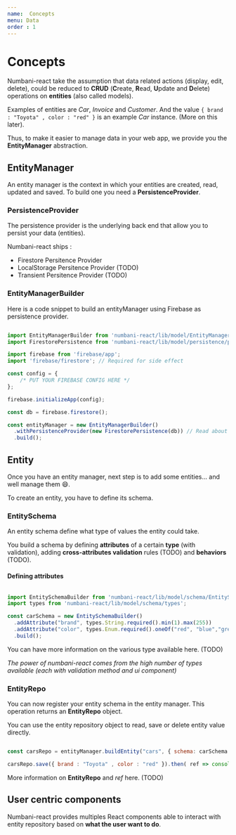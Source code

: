 ```yaml
---
name:  Concepts
menu: Data
order : 1
---
```



# Concepts

Numbani-react take the assumption that data related actions (display, edit, delete), could be reduced to **CRUD** (**C**reate, **R**ead, **U**pdate and **D**elete) operations on **entities** (also called models).

Examples of entities are *Car*, *Invoice* and *Customer*. And the value `{ brand : "Toyota" , color : "red" }` is an example *Car* instance. (More on this later).

Thus, to make it easier to manage data in your web app, we provide you the **EntityManager** abstraction.

## EntityManager

An entity manager is the context in which your entities are created, read, updated and saved. To build one you need a **PersistenceProvider**.

### PersistenceProvider

The persistence provider is the underlying back end that allow you to persist your data (entities).

Numbani-react ships :

- <Link to="/docs-model-provider-firestore">Firestore Persitence Provider</Link>

- <Link to="/docs-model-provider-localstorage">LocalStorage Persitence Provider</Link> (TODO)

- <Link to="/docs-model-provider-transient">Transient Persitence Provider</Link> (TODO)

### EntityManagerBuilder

Here is a code snippet to build an entityManager using Firebase as persistence provider.

```javascript

import EntityManagerBuilder from 'numbani-react/lib/model/EntityManagerBuilder';
import FirestorePersistence from 'numbani-react/lib/model/persistence/provider/Firestore';

import firebase from 'firebase/app';
import 'firebase/firestore'; // Required for side effect

const config = {
    /* PUT YOUR FIREBASE CONFIG HERE */
};

firebase.initializeApp(config);

const db = firebase.firestore();

const entityManager = new EntityManagerBuilder()
  .withPersistenceProvider(new FirestorePersistence(db)) // Read about configuring FirestorePersistence before using it
  .build();

```

## Entity

Once you have an entity manager, next step is to add some entities... and well manage them 😄.

To create an entity, you have to define its schema.

### EntitySchema

An entity schema define what type of values the entity could take.

You build a schema by defining **attributes** of a certain **type** (with validation), adding **cross-attributes validation** rules (TODO) and **behaviors** (TODO).

#### Defining attributes

```javascript

import EntitySchemaBuilder from 'numbani-react/lib/model/schema/EntitySchemaBuilder';
import types from 'numbani-react/lib/model/schema/types';

const carSchema = new EntitySchemaBuilder()
  .addAttribute("brand", types.String.required().min(1).max(255))
  .addAttribute("color", types.Enum.required().oneOf("red", "blue","green","black"))
  .build();

```

You can have more information on the various type available here. (TODO)

*The power of numbani-react comes from the high number of types available (each with validation method and ui component)*

### EntityRepo

You can now register your entity schema in the entity manager. This operation returns an **EntityRepo** object.

You can use the entity repository object to read, save or delete entity value directly.

```javascript

const carsRepo = entityManager.buildEntity("cars", { schema: carSchema });

carsRepo.save({ brand : "Toyota" , color : "red" }).then( ref => console.log(`New car saved at ref : ${ref}`));

```

More information on **EntityRepo** and *ref* here. (TODO)

## User centric components

Numbani-react provides multiples React components able to interact with entity repository based on **what the user want to do**.
